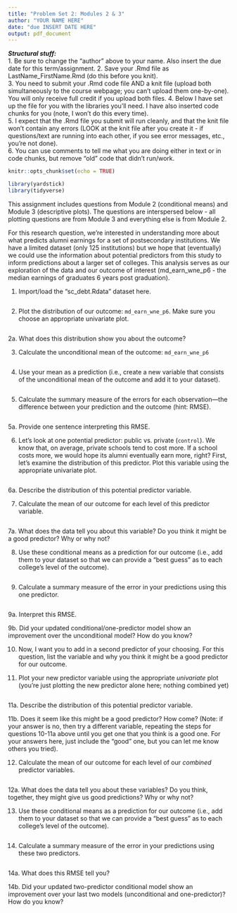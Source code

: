 ---
title: "Problem Set 2: Modules 2 & 3"
author: "YOUR NAME HERE"
date: "due INSERT DATE HERE"
output: pdf_document
---

***Structural stuff:***      
1. Be sure to change the "author" above to your name. Also insert the due date for this term/assignment.
2. Save your .Rmd file as LastName_FirstName.Rmd (do this before you knit).    
3. You need to submit your .Rmd code file AND a knit file (upload both simultaneously to the course webpage; you can't upload them one-by-one). You will only receive full credit if you upload both files. 
4. Below I have set up the file for you with the libraries you'll need. I have also inserted code chunks for you (note, I won't do this every time).        
5. I expect that the .Rmd file you submit will run cleanly, and that the knit file won't contain any errors (LOOK at the knit file after you create it - if questions/text are running into each other, if you see error messages, etc., you're not done).      
6. You can use comments to tell me what you are doing either in text or in code chunks, but remove "old" code that didn't run/work.      

```{r}
knitr::opts_chunk$set(echo = TRUE)

library(yardstick)
library(tidyverse)
```

This assignment includes questions from Module 2 (conditional means) and Module 3 (descriptive plots). The questions are interspersed below - all plotting questions are from Module 3 and everything else is from Module 2. 

For this research question, we're interested in understanding more about what predicts alumni earnings for a set of postsecondary institutions. We have a limited dataset (only 125 institutions) but we hope that (eventually) we could use the information about potential predictors from this study to inform predictions about a larger set of colleges. This analysis serves as our exploration of the data and our outcome of interest (md_earn_wne_p6 - the median earnings of graduates 6 years post graduation). 

1. Import/load the "sc_debt.Rdata" dataset here. 
```{r}

```

2. Plot the distribution of our outcome: `md_earn_wne_p6`. Make sure you choose an appropriate univariate plot.
```{r}

```

2a. What does this distribution show you about the outcome? 



3. Calculate the unconditional mean of the outcome: `md_earn_wne_p6`
```{r}

```

4. Use your mean as a prediction (i.e., create a new variable that consists of the unconditional mean of the outcome and add it to your dataset). 
```{r}

```

5. Calculate the summary measure of the errors for each observation---the difference between your prediction and the outcome (hint: RMSE).
```{r}

```

5a. Provide one sentence interpreting this RMSE. 




6. Let's look at one potential predictor: public vs. private (`control`). We know that, on average, private schools tend to cost more. If a school costs more, we would hope its alumni eventually earn more, right? First, let's examine the distribution of this predictor. Plot this variable using the appropriate univariate plot. 
```{r}

```

6a. Describe the distribution of this potential predictor variable.  



7. Calculate the mean of our outcome for each level of this predictor variable.
```{r}

```

7a. What does the data tell you about this variable? Do you think it might be a good predictor? Why or why not? 



8. Use these conditional means as a prediction for our outcome (i.e., add them to your dataset so that we can provide a "best guess" as to each college's level of the outcome).  
```{r}

```

9. Calculate a summary measure of the error in your predictions using this one predictor. 
```{r}

```

9a. Interpret this RMSE. 



9b. Did your updated conditional/one-predictor model show an improvement over the unconditional model? How do you know?




10. Now, I want you to add in a second predictor of your choosing. For this question, list the variable and why you think it might be a good predictor for our outcome. 



11. Plot your new predictor variable using the appropriate *univariate* plot (you're just plotting the new predictor alone here; nothing combined yet) 
```{r}

```


11a. Describe the distribution of this potential predictor variable.  





11b. Does it seem like this might be a good predictor? How come? (Note: if your answer is no, then try a different variable, repeating the steps for questions 10-11a above until you get one that you think is a good one. For your answers here, just include the "good" one, but you can let me know others you tried). 



12. Calculate the mean of our outcome for each level of our *combined* predictor variables.
```{r}

```

12a. What does the data tell you about these variables? Do you think, together, they might give us good predictions? Why or why not? 



13. Use these conditional means as a prediction for our outcome (i.e., add them to your dataset so that we can provide a "best guess" as to each college's level of the outcome).  
```{r}

```


14. Calculate a summary measure of the error in your predictions using these two predictors. 
```{r}

```


14a. What does this RMSE tell you? 




14b. Did your updated two-predictor conditional model show an improvement over your last two models (unconditional and one-predictor)? How do you know? 




